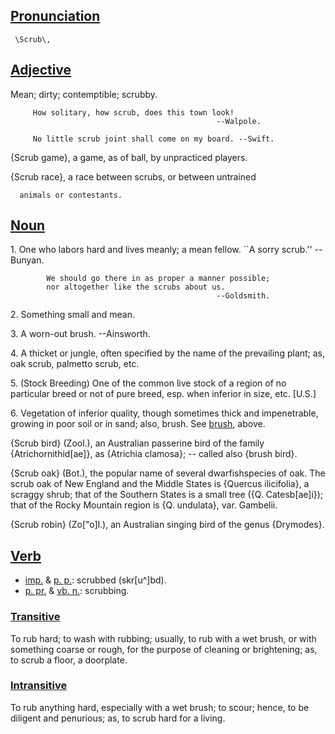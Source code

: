 ==[[Pronunciation]]==

  \Scrub\,


==[[Adjective]]==

Mean; dirty; contemptible; scrubby.

      How solitary, how scrub, does this town look!
                                               --Walpole.

      No little scrub joint shall come on my board. --Swift.

{Scrub game}, a game, as of ball, by unpracticed players.

{Scrub race}, a race between scrubs, or between untrained
   animals or contestants.

==[[Noun]]== 
1. One who labors hard and lives meanly; a mean fellow. ``A sorry scrub.'' --Bunyan.

         We should go there in as proper a manner possible;
         nor altogether like the scrubs about us.
                                               --Goldsmith.

2. Something small and mean.

3. A worn-out brush. --Ainsworth.

4. A thicket or jungle, often specified by the name of the prevailing plant; as, oak scrub, palmetto scrub, etc.

5. (Stock Breeding) One of the common live stock of a region of no particular breed or not of pure breed, esp. when inferior in size, etc. [U.S.]

6. Vegetation of inferior quality, though sometimes thick and impenetrable,  growing in poor soil or in sand; also, brush. See [[brush]], above.

{Scrub bird} (Zool.), an Australian passerine bird of the family {Atrichornithid[ae]}, as {Atrichia clamosa}; -- called also {brush bird}.

{Scrub oak} (Bot.), the popular name of several dwarfishspecies of oak. The scrub oak of New England and the Middle States is {Quercus ilicifolia}, a scraggy shrub; that of the Southern States is a small tree ({Q. Catesb[ae]i}); that of the Rocky Mountain region is {Q. undulata}, var. Gambelii.

{Scrub robin} (Zo["o]l.), an Australian singing bird of the  genus {Drymodes}.

==[[Verb]]==
* [[imp.]] & [[p. p.]]: scrubbed (skr[u^]bd).
*[[p. pr.]] & [[vb. n.]]: scrubbing.

===[[Transitive]]===

To rub hard; to wash with rubbing; usually, to rub with a wet
brush, or with something coarse or rough, for the purpose of
cleaning or brightening; as, to scrub a floor, a doorplate.

===[[Intransitive]]===

To rub anything hard, especially with a wet brush; to scour;
hence, to be diligent and penurious; as, to scrub hard for a
living.
